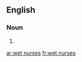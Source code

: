 ==English==

===Noun===
{{head|en|plural}}

# {{plural of|wet nurse|lang=en|nocat=1}}

[[ar:wet nurses]]
[[fr:wet nurses]]